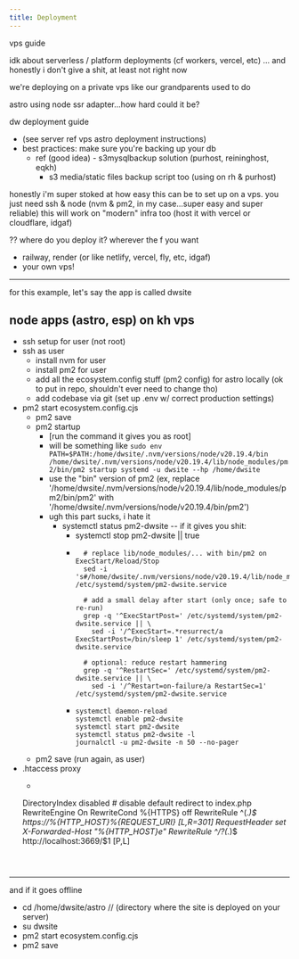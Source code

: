 ```yaml
---
title: Deployment
---
```


vps guide

idk about serverless / platform deployments (cf workers, vercel, etc) ... and honestly i don't give a shit, at least not right now

we're deploying on a private vps like our grandparents used to do

astro using node ssr adapter...how hard could it be?

dw deployment guide
- (see server ref vps astro deployment instructions)
- best practices: make sure you're backing up your db
	- ref (good idea) - s3mysqlbackup solution (purhost, reininghost, eqkh)
		- s3 media/static files backup script too (using on rh & purhost)


honestly i'm super stoked at how easy this can be to set up on a vps. you just need ssh & node (nvm & pm2, in my case...super easy and super reliable)
this will work on "modern" infra too (host it with vercel or cloudflare, idgaf)




?? where do you deploy it? wherever the f you want
- railway, render (or like netlify, vercel, fly, etc, idgaf)
- your own vps!


---


for this example, let's say the app is called dwsite



## node apps (astro, esp) on kh vps
- ssh setup for user (not root)
- ssh as user
  - install nvm for user
  - install pm2 for user
  - add all the ecosystem.config stuff (pm2 config) for astro locally (ok to put in repo, shouldn't ever need to change tho)
  - add codebase via git (set up .env w/ correct production settings)
- pm2 start ecosystem.config.cjs
  - pm2 save
  - pm2 startup
    - [run the command it gives you as root]
    - will be something like `sudo env PATH=$PATH:/home/dwsite/.nvm/versions/node/v20.19.4/bin /home/dwsite/.nvm/versions/node/v20.19.4/lib/node_modules/pm2/bin/pm2 startup systemd -u dwsite --hp /home/dwsite`
    - use the "bin" version of pm2 (ex, replace '/home/dwsite/.nvm/versions/node/v20.19.4/lib/node_modules/pm2/bin/pm2' with '/home/dwsite/.nvm/versions/node/v20.19.4/bin/pm2')
    - ugh this part sucks, i hate it
      - systemctl status pm2-dwsite -- if it gives you shit:
        - systemctl stop pm2-dwsite || true
        - ```
            # replace lib/node_modules/... with bin/pm2 on ExecStart/Reload/Stop
            sed -i 's#/home/dwsite/.nvm/versions/node/v20.19.4/lib/node_modules/pm2/bin/pm2#/home/dwsite/.nvm/versions/node/v20.19.4/bin/pm2#g' /etc/systemd/system/pm2-dwsite.service

            # add a small delay after start (only once; safe to re-run)
            grep -q '^ExecStartPost=' /etc/systemd/system/pm2-dwsite.service || \
              sed -i '/^ExecStart=.*resurrect/a ExecStartPost=/bin/sleep 1' /etc/systemd/system/pm2-dwsite.service

            # optional: reduce restart hammering
            grep -q '^RestartSec=' /etc/systemd/system/pm2-dwsite.service || \
              sed -i '/^Restart=on-failure/a RestartSec=1' /etc/systemd/system/pm2-dwsite.service
            ```
        - ```
          systemctl daemon-reload
          systemctl enable pm2-dwsite
          systemctl start pm2-dwsite
          systemctl status pm2-dwsite -l
          journalctl -u pm2-dwsite -n 50 --no-pager
          ```
  - pm2 save (run again, as user)
- .htaccess proxy
  - ```
  DirectoryIndex disabled  # disable default redirect to index.php
  RewriteEngine On
  RewriteCond %{HTTPS} off
  RewriteRule ^(.*)$ https://%{HTTP_HOST}%{REQUEST_URI} [L,R=301]
  RequestHeader set X-Forwarded-Host "%{HTTP_HOST}e"
  RewriteRule ^/?(.*)$ http://localhost:3669/$1 [P,L]
  ```



---


and if it goes offline
- cd /home/dwsite/astro // (directory where the site is deployed on your server)
- su dwsite
- pm2 start ecosystem.config.cjs
- pm2 save